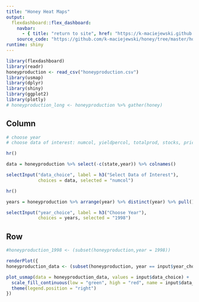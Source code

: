 ```yaml
---
title: "Honey Heat Maps"
output: 
  flexdashboard::flex_dashboard:
    navbar:
      - { title: "return to site", href: "https://k-maciejewski.github.io/projects.html", align: right }
    source_code: "https://github.com/k-maciejewski/honey/tree/master/honey_heat"
runtime: shiny
---
```


```r
library(flexdashboard)
library(readr)
honeyproduction <- read_csv("honeyproduction.csv")
library(usmap)
library(dplyr)
library(shiny)
library(ggplot2)
library(plotly)
# honeyproduction_long <- honeyproduction %>% gather(honey)
```

Column {.sidebar}
-----------------------------------------------------------------------

```r

# choose year
# choose data of interest: numcol, yieldpercol, totalprod, stocks, priceperlb, prodvalue

hr()

data = honeyproduction %>% select(-c(state,year)) %>% colnames()

selectInput("data_choice", label = h3("Select Data of Interest"),
            choices = data, selected = "numcol")

hr()

years = honeyproduction %>% arrange(year) %>% distinct(year) %>% pull()

selectInput("year_choice", label = h3("Choose Year"),
            choices = years, selected = "1998")

```

Row {.tabset .tabset-fade } 
-----------------------------------------------------------------------

```r
#honeyproduction_1998 <- (subset(honeyproduction,year = 1998))

renderPlot({
honeyproduction_data <- (subset(honeyproduction, year == input$year_choice))

plot_usmap(data = honeyproduction_data, values = input$data_choice) +
  scale_fill_continuous(low = "green", high = "red", name = input$data_choice) +
  theme(legend.position = "right")
})
```

